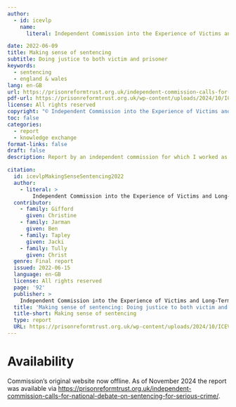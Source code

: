 ```yaml
---
author:
  - id: icevlp
    name:
      literal: Independent Commission into the Experience of Victims and Long-Term Prisoners

date: 2022-06-09
title: Making sense of sentencing
subtitle: Doing justice to both victim and prisoner
keywords:  
  - sentencing
  - england & wales
lang: en-GB
url: https://prisonreformtrust.org.uk/independent-commission-calls-for-national-debate-on-sentencing-for-serious-crime/
pdf-url: https://prisonreformtrust.org.uk/wp-content/uploads/2024/10/ICEVLP-Making-sense-of-sentencing-v328.pdf
license: All rights reserved
copyright: "© Independent Commission into the Experience of Victims and Long-Term Prisoners, 2024"
toc: false
categories:
  - report
  - knowledge exchange
format-links: false
draft: false
description: Report by an independent commission for which I worked as a specialist advisor, contributing draft chapters and editing

citation:
  id: icevlpMakingSenseSentencing2022
  author:
    - literal: >
        Independent Commission into the Experience of Victims and Long-Term Prisoners
  contributor:
    - family: Gifford
      given: Christine
    - family: Jarman
      given: Ben
    - family: Tapley
      given: Jacki      
    - family: Tully
      given: Christ
  genre: Final report
  issued: 2022-06-15
  language: en-GB
  license: All rights reserved
  page: '92'
  publisher: >
    Independent Commission into the Experience of Victims and Long-Term Prisoners
  title: 'Making sense of sentencing: Doing justice to both victim and prisoner'
  title-short: Making sense of sentencing
  type: report
  URL: https://prisonreformtrust.org.uk/wp-content/uploads/2024/10/ICEVLP-Making-sense-of-sentencing-v328.pdf
---
```


# Availability

Commission's original website now offline. As of November 2024 the report was available via <https://prisonreformtrust.org.uk/independent-commission-calls-for-national-debate-on-sentencing-for-serious-crime/>.